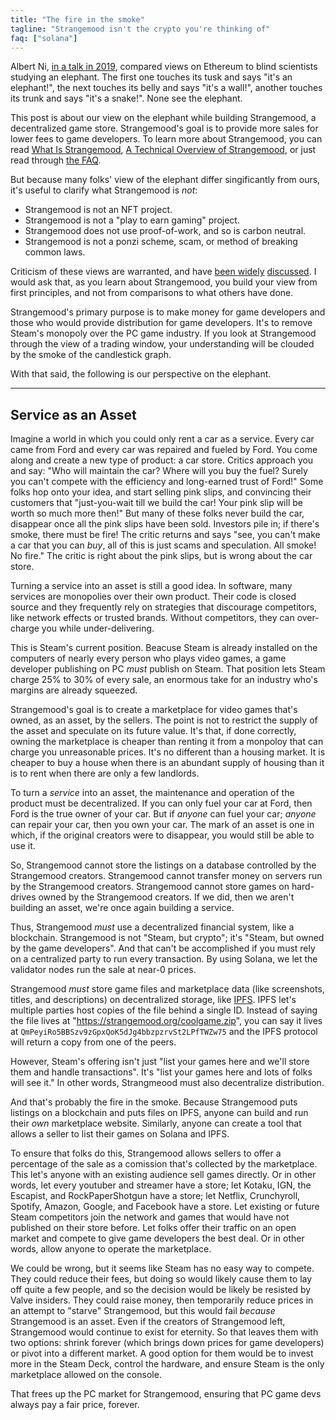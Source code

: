 ```yaml
---
title: "The fire in the smoke"
tagline: "Strangemood isn't the crypto you're thinking of"
faq: ["solana"]
---
```


Albert Ni, [in a talk in 2019](https://www.youtube.com/watch?v=QndfwZF8YeY), compared views on Ethereum to blind scientists studying an elephant. The first one touches its tusk and says "it's an elephant!", the next touches its belly and says "it's a wall!", another touches its trunk and says "it's a snake!". None see the elephant.

This post is about our view on the elephant while building Strangemood, a decentralized game store. Strangemood's goal is to provide more sales for lower fees to game developers. To learn more about Strangemood, you can read [What Is Strangemood](/posts/what-is-strangemood), [A Technical Overview of Strangemood](/posts/technical-overview), or just read through [the FAQ](/about).

But because many folks' view of the elephant differ singificantly from ours, it's useful to clarify what Strangemood is _not_:

- Strangemood is not an NFT project.
- Strangemood is not a "play to earn gaming" project.
- Strangemood does not use proof-of-work, and so is carbon neutral.
- Strangemood is not a ponzi scheme, scam, or method of breaking common laws.

Criticism of these views are warranted, and have [been widely](https://web3isgoinggreat.com/) [discussed](https://www.mollywhite.net/annotations/latecomers-guide-to-crypto#). I would ask that, as you learn about Strangemood, you build your view from first principles, and not from comparisons to what others have done.

Strangemood's primary purpose is to make money for game developers and those who would provide distribution for game developers. It's to remove Steam's monopoly over the PC game industry. If you look at Strangemood through the view of a trading window, your understanding will be clouded by the smoke of the candlestick graph.

With that said, the following is our perspective on the elephant.

---

## Service as an Asset

Imagine a world in which you could only rent a car as a service. Every car came from Ford and every car was repaired and fueled by Ford. You come along and create a new type of product: a car store. Critics approach you and say: "Who will maintain the car? Where will you buy the fuel? Surely you can't compete with the efficiency and long-earned trust of Ford!" Some folks hop onto your idea, and start selling pink slips, and convincing their customers that "just-you-wait till we build the car! Your pink slip will be worth so much more then!" But many of these folks never build the car, disappear once all the pink slips have been sold. Investors pile in; if there's smoke, there must be fire! The critic returns and says "see, you can't make a car that you can _buy_, all of this is just scams and speculation. All smoke! No fire." The critic is right about the pink slips, but is wrong about the car store.

Turning a service into an asset is still a good idea. In software, many services are monopolies over their own product. Their code is closed source and they frequently rely on strategies that discourage competitors, like network effects or trusted brands. Without competitors, they can over-charge you while under-delivering.

This is Steam's current position. Beacuse Steam is already installed on the computers of nearly every person who plays video games, a game developer publishing on PC _must_ publish on Steam. That position lets Steam charge 25% to 30% of every sale, an enormous take for an industry who's margins are already squeezed.

Strangemood's goal is to create a marketplace for video games that's owned, as an asset, by the sellers. The point is not to restrict the supply of the asset and speculate on its future value. It's that, if done correctly, owning the marketplace is cheaper than renting it from a monpoloy that can charge you unreasonable prices. It's no different than a housing market. It is cheaper to buy a house when there is an abundant supply of housing than it is to rent when there are only a few landlords.

To turn a _service_ into an asset, the maintenance and operation of the product must be decentralized. If you can only fuel your car at Ford, then Ford is the true owner of your car. But if _anyone_ can fuel your car; _anyone_ can repair your car, then you own your car. The mark of an asset is one in which, if the original creators were to disappear, you would still be able to use it.

So, Strangemood cannot store the listings on a database controlled by the Strangemood creators. Strangemood cannot transfer money on servers run by the Strangemood creators. Strangemood cannot store games on hard-drives owned by the Strangemood creators. If we did, then we aren't building an asset, we're once again building a service.

Thus, Strangemood _must_ use a decentralized financial system, like a blockchain. Strangemood is not "Steam, but crypto"; it's "Steam, but owned by the game developers". And that can't be accomplished if you must rely on a centralized party to run every transaction. By using Solana, we let the validator nodes run the sale at near-0 prices.

Strangemood _must_ store game files and marketplace data (like screenshots, titles, and descriptions) on decentralized storage, like [IPFS](https://ipfs.io/). IPFS let's multiple parties host copies of the file behind a single ID. Instead of saying the file lives at "https://strangemood.org/coolgame.zip", you can say it lives at `QmPeyiRo5BBSzv9zGpxQoK5dJg4bbzpzrvSt2LPfTWZw75` and the IPFS protocol will return a copy from one of the peers.

However, Steam's offering isn't just "list your games here and we'll store them and handle transactions". It's "list your games here and lots of folks will see it." In other words, Strangmeood must also decentralize distribution.

And that's probably the fire in the smoke. Because Strangemood puts listings on a blockchain and puts files on IPFS, anyone can build and run their _own_ marketplace website. Similarly, anyone can create a tool that allows a seller to list their games on Solana and IPFS.

To ensure that folks do this, Strangemood allows sellers to offer a percentage of the sale as a comission that's collected by the marketplace. This let's anyone with an existing audience sell games directly. Or in other words, let every youtuber and streamer have a store; let Kotaku, IGN, the Escapist, and RockPaperShotgun have a store; let Netflix, Crunchyroll, Spotify, Amazon, Google, and Facebook have a store. Let existing or future Steam competitors join the network and games that would have not published on their store before. Let folks offer their traffic on an open market and compete to give game developers the best deal. Or in other words, allow anyone to operate the marketplace.

We could be wrong, but it seems like Steam has no easy way to compete. They could reduce their fees, but doing so would likely cause them to lay off quite a few people, and so the decision would be likely be resisted by Valve insiders. They could raise money, then temporarily reduce prices in an attempt to "starve" Strangemood, but this would fail _because_ Strangemood is an asset. Even if the creators of Strangemood left, Strangemood would continue to exist for eternity. So that leaves them with two options: shrink forever (which brings down prices for game developers) or pivot into a different market. A good option for them would be to invest more in the Steam Deck, control the hardware, and ensure Steam is the only marketplace allowed on the console.

That frees up the PC market for Strangemood, ensuring that PC game devs always pay a fair price, forever.
